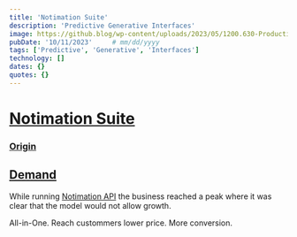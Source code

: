 ```yaml
---
title: 'Notimation Suite'
description: 'Predictive Generative Interfaces'
image: https://github.blog/wp-content/uploads/2023/05/1200.630-Productivity-wLogo@2x.png?resize=1600%2C850
pubDate: '10/11/2023'     # mm/dd/yyyy
tags: ['Predictive', 'Generative', 'Interfaces']
technology: []
dates: {}
quotes: {}
---
```


# [Notimation Suite](#notimation-suite)
### [Origin](#origin)


## [Demand](#demand)

While running <a href="" targer="_blank">Notimation API</a> the business reached a peak where it was clear that the model would not allow growth.


All-in-One.
Reach custommers lower price.
More conversion.

